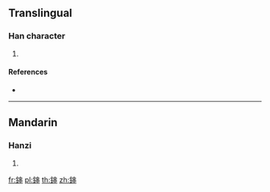 {{character info/new}}
==Translingual==

===Han character===
{{Han char|rn=167|rad=金|as=07|sn=15|four=|canj=CLL}}

# {{defn|Han|sort=金07}}

====References====
* {{Han ref|kx=1307.230|dkj=40468|dj=1809.310|hdz=64208.040|uh=92DB|ud=37595}}

----

==Mandarin==

===Hanzi===
{{cmn-hanzi|pin=[[gǒng]] ([[gong3]])|wg=kung<sup>3</sup>}}

# {{defn|lang=cmn|sort=金07}}

[[fr:鋛]]
[[pl:鋛]]
[[th:鋛]]
[[zh:鋛]]